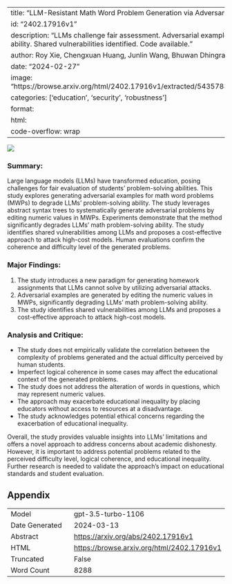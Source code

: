 
---
title: "LLM-Resistant Math Word Problem Generation via Adversarial Attacks"
id: "2402.17916v1"
description: "LLMs challenge fair assessment. Adversarial examples degrade math problem-solving ability. Shared vulnerabilities identified. Code available."
author: Roy Xie, Chengxuan Huang, Junlin Wang, Bhuwan Dhingra
date: "2024-02-27"
image: "https://browse.arxiv.org/html/2402.17916v1/extracted/5435783/images/Method_overview.drawio.png"
categories: ['education', 'security', 'robustness']
format:
  html:
    code-overflow: wrap
---

![](https://browse.arxiv.org/html/2402.17916v1/extracted/5435783/images/Method_overview.drawio.png)

### Summary:
Large language models (LLMs) have transformed education, posing challenges for fair evaluation of students' problem-solving abilities. This study explores generating adversarial examples for math word problems (MWPs) to degrade LLMs' problem-solving ability. The study leverages abstract syntax trees to systematically generate adversarial problems by editing numeric values in MWPs. Experiments demonstrate that the method significantly degrades LLMs' math problem-solving ability. The study identifies shared vulnerabilities among LLMs and proposes a cost-effective approach to attack high-cost models. Human evaluations confirm the coherence and difficulty level of the generated problems.

### Major Findings:
1. The study introduces a new paradigm for generating homework assignments that LLMs cannot solve by utilizing adversarial attacks.
2. Adversarial examples are generated by editing the numeric values in MWPs, significantly degrading LLMs' math problem-solving ability.
3. The study identifies shared vulnerabilities among LLMs and proposes a cost-effective approach to attack high-cost models.

### Analysis and Critique:
- The study does not empirically validate the correlation between the complexity of problems generated and the actual difficulty perceived by human students.
- Imperfect logical coherence in some cases may affect the educational context of the generated problems.
- The study does not address the alteration of words in questions, which may represent numeric values.
- The approach may exacerbate educational inequality by placing educators without access to resources at a disadvantage.
- The study acknowledges potential ethical concerns regarding the exacerbation of educational inequality.

Overall, the study provides valuable insights into LLMs' limitations and offers a novel approach to address concerns about academic dishonesty. However, it is important to address potential problems related to the perceived difficulty level, logical coherence, and educational inequality. Further research is needed to validate the approach's impact on educational standards and student evaluation.

## Appendix

|          |          |
|----------|----------|
| Model     | gpt-3.5-turbo-1106       |
| Date Generated     | 2024-03-13       |
| Abstract | [https://arxiv.org/abs/2402.17916v1](https://arxiv.org/abs/2402.17916v1)        |
| HTML     | [https://browse.arxiv.org/html/2402.17916v1](https://browse.arxiv.org/html/2402.17916v1)       |
| Truncated       | False       |
| Word Count       | 8288       |
